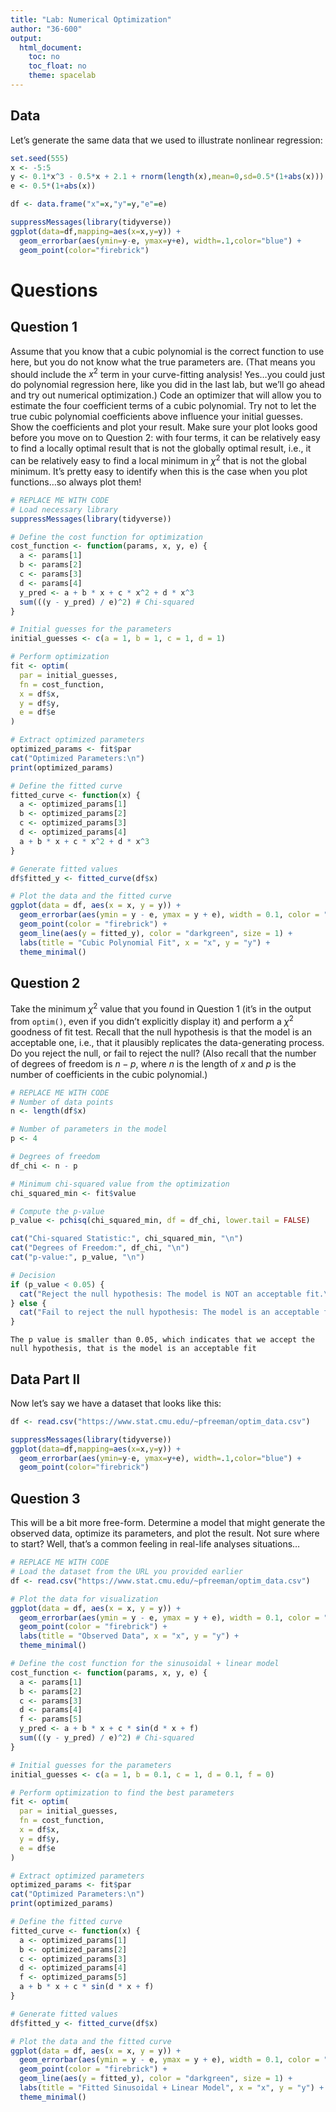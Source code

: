 ```yaml
---
title: "Lab: Numerical Optimization"
author: "36-600"
output: 
  html_document:
    toc: no
    toc_float: no
    theme: spacelab
---
```


## Data

Let's generate the same data that we used to illustrate nonlinear regression:
```r
set.seed(555)
x <- -5:5
y <- 0.1*x^3 - 0.5*x + 2.1 + rnorm(length(x),mean=0,sd=0.5*(1+abs(x)))
e <- 0.5*(1+abs(x))

df <- data.frame("x"=x,"y"=y,"e"=e)

suppressMessages(library(tidyverse))
ggplot(data=df,mapping=aes(x=x,y=y)) +
  geom_errorbar(aes(ymin=y-e, ymax=y+e), width=.1,color="blue") +
  geom_point(color="firebrick")
```

# Questions

## Question 1

Assume that you know that a cubic polynomial is the correct function to use here, but you do not know what the true parameters are. (That means you should include the $x^2$ term in your curve-fitting analysis! Yes...you could just do polynomial regression here, like you did in the last lab, but we'll go ahead and try out numerical optimization.) Code an optimizer that will allow you to estimate the four coefficient terms of a cubic polynomial. Try not to let the true cubic polynomial coefficients above influence your initial guesses. Show the coefficients and plot your result. Make sure your plot looks good before you move on to Question 2: with four terms, it can be relatively easy to find a locally optimal result that is not the globally optimal result, i.e., it can be relatively easy to find a local minimum in $\chi^2$ that is not the global minimum. It's pretty easy to identify when this is the case when you plot functions...so always plot them! 
```r
# REPLACE ME WITH CODE
# Load necessary library
suppressMessages(library(tidyverse))

# Define the cost function for optimization
cost_function <- function(params, x, y, e) {
  a <- params[1]
  b <- params[2]
  c <- params[3]
  d <- params[4]
  y_pred <- a + b * x + c * x^2 + d * x^3
  sum(((y - y_pred) / e)^2) # Chi-squared
}

# Initial guesses for the parameters
initial_guesses <- c(a = 1, b = 1, c = 1, d = 1)

# Perform optimization
fit <- optim(
  par = initial_guesses,
  fn = cost_function,
  x = df$x,
  y = df$y,
  e = df$e
)

# Extract optimized parameters
optimized_params <- fit$par
cat("Optimized Parameters:\n")
print(optimized_params)

# Define the fitted curve
fitted_curve <- function(x) {
  a <- optimized_params[1]
  b <- optimized_params[2]
  c <- optimized_params[3]
  d <- optimized_params[4]
  a + b * x + c * x^2 + d * x^3
}

# Generate fitted values
df$fitted_y <- fitted_curve(df$x)

# Plot the data and the fitted curve
ggplot(data = df, aes(x = x, y = y)) +
  geom_errorbar(aes(ymin = y - e, ymax = y + e), width = 0.1, color = "blue") +
  geom_point(color = "firebrick") +
  geom_line(aes(y = fitted_y), color = "darkgreen", size = 1) +
  labs(title = "Cubic Polynomial Fit", x = "x", y = "y") +
  theme_minimal()

```

## Question 2

Take the minimum $\chi^2$ value that you found in Question 1 (it's in the output from `optim()`, even if you didn't explicitly display it) and perform a $\chi^2$ goodness of fit test. Recall that the null hypothesis is that the model is an acceptable one, i.e., that it plausibly replicates the data-generating process. Do you reject the null, or fail to reject the null? (Also recall that the number of degrees of freedom is $n-p$, where $n$ is the length of $x$ and $p$ is the number of coefficients in the cubic polynomial.)
```r
# REPLACE ME WITH CODE
# Number of data points
n <- length(df$x)

# Number of parameters in the model
p <- 4

# Degrees of freedom
df_chi <- n - p

# Minimum chi-squared value from the optimization
chi_squared_min <- fit$value

# Compute the p-value
p_value <- pchisq(chi_squared_min, df = df_chi, lower.tail = FALSE)

cat("Chi-squared Statistic:", chi_squared_min, "\n")
cat("Degrees of Freedom:", df_chi, "\n")
cat("p-value:", p_value, "\n")

# Decision
if (p_value < 0.05) {
  cat("Reject the null hypothesis: The model is NOT an acceptable fit.\n")
} else {
  cat("Fail to reject the null hypothesis: The model is an acceptable fit.\n")
}

```
```
The p value is smaller than 0.05, which indicates that we accept the null hypothesis, that is the model is an acceptable fit
```

## Data Part II

Now let's say we have a dataset that looks like this:
```r
df <- read.csv("https://www.stat.cmu.edu/~pfreeman/optim_data.csv")

suppressMessages(library(tidyverse))
ggplot(data=df,mapping=aes(x=x,y=y)) +
  geom_errorbar(aes(ymin=y-e, ymax=y+e), width=.1,color="blue") +
  geom_point(color="firebrick")
```

## Question 3

This will be a bit more free-form. Determine a model that might generate the observed data, optimize its parameters, and plot the result. Not sure where to start? Well, that's a common feeling in real-life analyses situations...
```r
# REPLACE ME WITH CODE
# Load the dataset from the URL you provided earlier
df <- read.csv("https://www.stat.cmu.edu/~pfreeman/optim_data.csv")

# Plot the data for visualization
ggplot(data = df, aes(x = x, y = y)) +
  geom_errorbar(aes(ymin = y - e, ymax = y + e), width = 0.1, color = "blue") +
  geom_point(color = "firebrick") +
  labs(title = "Observed Data", x = "x", y = "y") +
  theme_minimal()

# Define the cost function for the sinusoidal + linear model
cost_function <- function(params, x, y, e) {
  a <- params[1]
  b <- params[2]
  c <- params[3]
  d <- params[4]
  f <- params[5]
  y_pred <- a + b * x + c * sin(d * x + f)
  sum(((y - y_pred) / e)^2) # Chi-squared
}

# Initial guesses for the parameters
initial_guesses <- c(a = 1, b = 0.1, c = 1, d = 0.1, f = 0)

# Perform optimization to find the best parameters
fit <- optim(
  par = initial_guesses,
  fn = cost_function,
  x = df$x,
  y = df$y,
  e = df$e
)

# Extract optimized parameters
optimized_params <- fit$par
cat("Optimized Parameters:\n")
print(optimized_params)

# Define the fitted curve
fitted_curve <- function(x) {
  a <- optimized_params[1]
  b <- optimized_params[2]
  c <- optimized_params[3]
  d <- optimized_params[4]
  f <- optimized_params[5]
  a + b * x + c * sin(d * x + f)
}

# Generate fitted values
df$fitted_y <- fitted_curve(df$x)

# Plot the data and the fitted curve
ggplot(data = df, aes(x = x, y = y)) +
  geom_errorbar(aes(ymin = y - e, ymax = y + e), width = 0.1, color = "blue") +
  geom_point(color = "firebrick") +
  geom_line(aes(y = fitted_y), color = "darkgreen", size = 1) +
  labs(title = "Fitted Sinusoidal + Linear Model", x = "x", y = "y") +
  theme_minimal()

```


